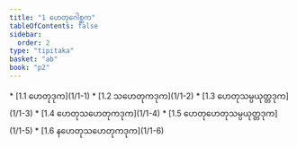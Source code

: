 ```yaml
---
title: "1 ဟေတုဂေါစ္ဆက"
tableOfContents: false
sidebar:
  order: 2
type: "tipitaka"
basket: "ab"
book: "p2"
---
```



<DynamicBreadcrumb />



<TableOfContents book="p2" section="1">
* [1.1 ဟေတုဒုက](1/1-1)
* [1.2 သဟေတုကဒုက](1/1-2)
* [1.3 ဟေတုသမ္ပယုတ္တဒုက](1/1-3)
* [1.4 ဟေတုသဟေတုကဒုက](1/1-4)
* [1.5 ဟေတုဟေတုသမ္ပယုတ္တဒုက](1/1-5)
* [1.6 နဟေတုသဟေတုကဒုက](1/1-6)
</TableOfContents>